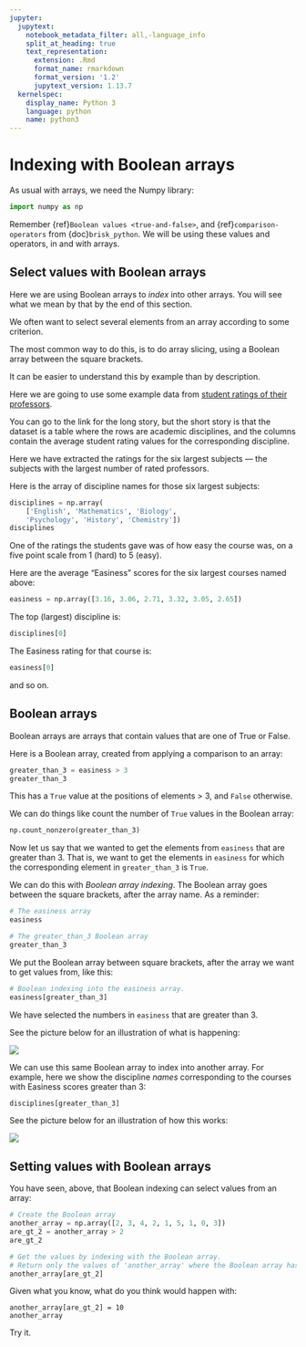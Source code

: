 ```yaml
---
jupyter:
  jupytext:
    notebook_metadata_filter: all,-language_info
    split_at_heading: true
    text_representation:
      extension: .Rmd
      format_name: rmarkdown
      format_version: '1.2'
      jupytext_version: 1.13.7
  kernelspec:
    display_name: Python 3
    language: python
    name: python3
---
```


# Indexing with Boolean arrays

As usual with arrays, we need the Numpy library:

```python
import numpy as np
```

Remember {ref}`Boolean values <true-and-false>`, and
{ref}`comparison-operators` from {doc}`brisk_python`.  We will be using these
values and operators, in and with arrays.

## Select values with Boolean arrays

Here we are using Boolean arrays to *index* into other arrays.  You will see
what we mean by that by the end of this section.

We often want to select several elements from an array according to some
criterion.

The most common way to do this, is to do array slicing, using a Boolean array
between the square brackets.

It can be easier to understand this by example than by description.


Here we are going to use some example data from [student ratings of their
professors](https://github.com/odsti/datasets/tree/master/good_and_easy).

You can go to the link for the long story, but the short story is that the
dataset is a table where the rows are academic disciplines, and the columns
contain the average student rating values for the corresponding discipline.

Here we have extracted the ratings for the six largest subjects — the subjects with the largest number of rated professors.

Here is the array of discipline names for those six largest subjects:

```python
disciplines = np.array(
    ['English', 'Mathematics', 'Biology',
    'Psychology', 'History', 'Chemistry'])
disciplines
```

One of the ratings the students gave was of how easy the course was, on a five
point scale from 1 (hard) to 5 (easy).

Here are the average "Easiness" scores for the six largest courses named above:

```python
easiness = np.array([3.16, 3.06, 2.71, 3.32, 3.05, 2.65])
```

The top (largest) discipline is:

```python
disciplines[0]
```

The Easiness rating for that course is:

```python
easiness[0]
```

and so on.

## Boolean arrays

Boolean arrays are arrays that contain values that are one of True or False.

Here is a Boolean array, created from applying a comparison to an array:

```python
greater_than_3 = easiness > 3
greater_than_3
```

This has a `True` value at the positions of elements > 3, and `False`
otherwise.


We can do things like count the number of `True` values in the Boolean array:

```python
np.count_nonzero(greater_than_3)
```

Now let us say that we wanted to get the elements from `easiness`
that are greater than 3.   That is, we want to get the elements in `easiness`
for which the corresponding element in `greater_than_3` is `True`.

We can do this with *Boolean array indexing*.  The Boolean array goes between
the square brackets, after the array name.  As a reminder:

```python
# The easiness array
easiness
```

```python
# The greater_than_3 Boolean array
greater_than_3
```

We put the Boolean array between square brackets, after the array we want to get values from, like this:

```python
# Boolean indexing into the easiness array.
easiness[greater_than_3]
```

We have selected the numbers in `easiness` that are greater than 3.

See the picture below for an illustration of what is happening:

![](images/easiness_values.png)

We can use this same Boolean array to index into another array.  For example,
here we show the discipline *names* corresponding to the courses with Easiness
scores greater than 3:

```python
disciplines[greater_than_3]
```

See the picture below for an illustration of how this works:

![](images/easiness_reused.png)


## Setting values with Boolean arrays

You have seen, above, that Boolean indexing can select values from an array:

```python
# Create the Boolean array
another_array = np.array([2, 3, 4, 2, 1, 5, 1, 0, 3])
are_gt_2 = another_array > 2
are_gt_2
```

```python
# Get the values by indexing with the Boolean array.
# Return only the values of 'another_array' where the Boolean array has True.
another_array[are_gt_2]
```

Given what you know, what do you think would happen with:

```
another_array[are_gt_2] = 10
another_array
```

Try it.

